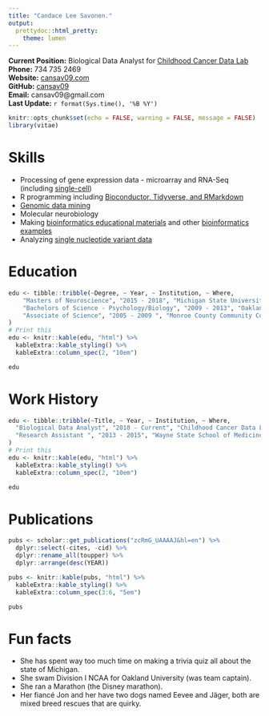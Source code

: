 ```yaml
---
title: "Candace Lee Savonen."
output:   
  prettydoc::html_pretty:
    theme: lumen
---
```


**Current Position:** Biological Data Analyst for [Childhood Cancer Data Lab](https://www.ccdatalab.org/)  
**Phone:** 734 735 2469  
**Website:** [cansav09.com](cansav09.com)  
**GitHub:** [cansav09](https://github.com/cansav09)  
**Email:** cansav09@gmail.com  
**Last Update:** `r format(Sys.time(), '%B %Y')`  

```r
knitr::opts_chunk$set(echo = FALSE, warning = FALSE, message = FALSE)
library(vitae)
```

# Skills

- Processing of gene expression data - microarray and RNA-Seq (including [single-cell](https://github.com/AlexsLemonade/scRNA-seq_sandbox))
- R programming including [Bioconductor, Tidyverse, and RMarkdown](https://github.com/AlexsLemonade/refinebio-examples)
- [Genomic data mining](https://github.com/cansav09/sample-code/blob/master/experiment_accession_retrieval.R)
- Molecular neurobiology
- Making [bioinformatics educational materials](https://github.com/AlexsLemonade/training-modules/tree/master/intro-to-R-tidyverse) and other [bioinformatics examples](https://github.com/AlexsLemonade/refinebio-examples)
- Analyzing [single nucleotide variant data](https://github.com/AlexsLemonade/OpenPBTA-analysis/tree/master/analyses/snv-callers)

# Education

```r
edu <- tibble::tribble(~Degree, ~ Year, ~ Institution, ~ Where,
    "Masters of Neuroscience", "2015 - 2018", "Michigan State University", "East Lansing, MI",
    "Bachelors of Science - Psychology/Biology", "2009 - 2013", "Oakland University", "Rochester Hills, MI",
    "Associate of Science", "2005 - 2009 ", "Monroe County Community College", "Monroe, MI"
)
# Print this
edu <- knitr::kable(edu, "html") %>% 
  kableExtra::kable_styling() %>% 
  kableExtra::column_spec(2, "10em")

edu
```

# Work History

```r
edu <- tibble::tribble(~Title, ~ Year, ~ Institution, ~ Where,
  "Biological Data Analyst", "2018 - Current", "Childhood Cancer Data Lab", "Philadelphia, PA",
  "Research Assistant ", "2013 - 2015", "Wayne State School of Medicine, Pharmacology", "Detroit, MI",
)
# Print this
edu <- knitr::kable(edu, "html") %>% 
  kableExtra::kable_styling() %>% 
  kableExtra::column_spec(2, "10em")

edu
```

# Publications

```r
pubs <- scholar::get_publications("zcRmG_UAAAAJ&hl=en") %>%
  dplyr::select(-cites, -cid) %>%
  dplyr::rename_all(toupper) %>% 
  dplyr::arrange(desc(YEAR))

pubs <- knitr::kable(pubs, "html") %>% 
  kableExtra::kable_styling() %>% 
  kableExtra::column_spec(3:6, "5em") 

pubs
```

# Fun facts
- She has spent way too much time on making a trivia quiz all about the state of Michigan.
- She swam Division I NCAA for Oakland University (was team captain).
- She ran a Marathon (the Disney marathon).
- Her fiancé Jon and her have two dogs named Eevee and Jäger, both are mixed breed rescues that are quirky.

